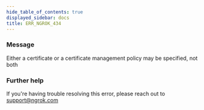 ```yaml
---
hide_table_of_contents: true
displayed_sidebar: docs
title: ERR_NGROK_434
---
```


### Message

Either a certificate or a certificate management policy may be specified, not both

<ErrorDetails />

### Further help

If you're having trouble resolving this error, please reach out to [support@ngrok.com](mailto:support@ngrok.com?subject=Help%20with%20ERR_NGROK_434)
